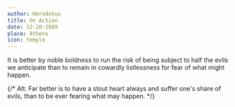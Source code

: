 ```yaml
---
author: Herodotus
title: On Action
date: 12-20-1999
place: Athens
icon: temple
---
```


It is better by noble boldness to run the risk of being subject to half the
evils we anticipate than to remain in cowardly listlessness for fear of what
might happen.

{/* Alt: Far better is to have a stout heart always and suffer one's share of evils, than to be ever fearing what may happen. */}

